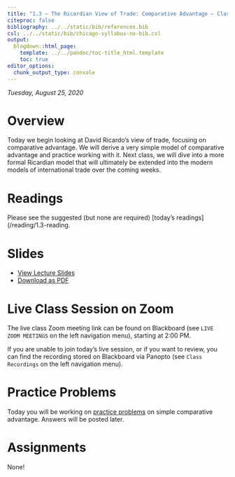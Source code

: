 ```yaml
---
title: "1.3 — The Ricardian View of Trade: Comparative Advantage — Class Notes"
citeproc: false
bibliography: ../../static/bib/references.bib
csl: ../../static/bib/chicago-syllabus-no-bib.csl
output:
  blogdown::html_page:
    template: ../../pandoc/toc-title_html.template
    toc: true
editor_options: 
  chunk_output_type: console
---
```


*Tuesday, August 25, 2020*

# Overview

Today we begin looking at David Ricardo's view of trade, focusing on comparative advantage. We will derive a very simple model of comparative advantage and practice working with it. Next class, we will dive into a more formal Ricardian model that will ultimately be extended into the modern models of international trade over the coming weeks.

# Readings

Please see the suggested (but none are required) [today's readings](/reading/1.3-reading.

# Slides

- [<i class="fas fa-chalkboard-teacher"></i> View Lecture Slides](/slides/1.3-slides.html)
- [<i class="fas fa-file-pdf"></i> Download as PDF](/slides/1.3-slides.pdf)

# Live Class Session on Zoom

The live class <i class="fas fa-video"></i> Zoom meeting link can be found on Blackboard (see `LIVE ZOOM MEETINGS` on the left navigation menu), starting at 2:00 PM.

If you are unable to join today's live session, or if you want to review, you can find the recording stored on Blackboard via Panopto (see `Class Recordings` on the left navigation menu).

# Practice Problems

Today you will be working on [practice problems](/r/1.3-practice) on simple comparative advantage. Answers will be posted later.

# Assignments

None!
